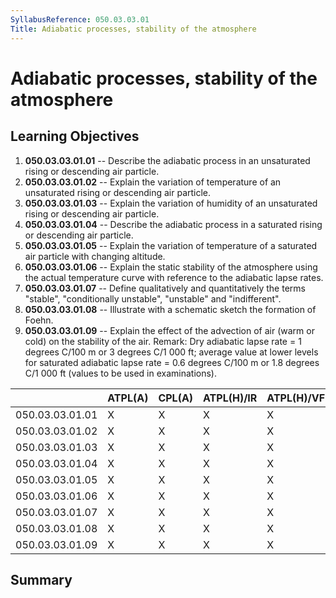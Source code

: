 ```yaml
---
SyllabusReference: 050.03.03.01
Title: Adiabatic processes, stability of the atmosphere
---
```


# Adiabatic processes, stability of the atmosphere

## Learning Objectives

1.  **050.03.03.01.01** -- Describe the adiabatic process in an unsaturated
    rising or descending air particle.
2.  **050.03.03.01.02** -- Explain the variation of temperature of an
    unsaturated rising or descending air particle.
3.  **050.03.03.01.03** -- Explain the variation of humidity of an unsaturated
    rising or descending air particle.
4.  **050.03.03.01.04** -- Describe the adiabatic process in a saturated rising
    or descending air particle.
5.  **050.03.03.01.05** -- Explain the variation of temperature of a saturated
    air particle with changing altitude.
6.  **050.03.03.01.06** -- Explain the static stability of the atmosphere using
    the actual temperature curve with reference to the adiabatic lapse rates.
7.  **050.03.03.01.07** -- Define qualitatively and quantitatively the terms
    "stable", "conditionally unstable", "unstable" and "indifferent".
8.  **050.03.03.01.08** -- Illustrate with a schematic sketch the formation of
    Foehn.
9.  **050.03.03.01.09** -- Explain the effect of the advection of air (warm or
    cold) on the stability of the air. Remark: Dry adiabatic lapse rate = 1
    degrees C/100 m or 3 degrees C/1 000 ft; average value at lower levels for
    saturated adiabatic lapse rate = 0.6 degrees C/100 m or 1.8 degrees C/1 000
    ft (values to be used in examinations).

|                 | ATPL(A) | CPL(A) | ATPL(H)/IR | ATPL(H)/VFR | CPL(H) | IR  | CBIR(A) |
| --------------- | ------- | ------ | ---------- | ----------- | ------ | --- | ------- |
| 050.03.03.01.01 | X       | X      | X          | X           | X      | X   | X       |
| 050.03.03.01.02 | X       | X      | X          | X           | X      | X   | X       |
| 050.03.03.01.03 | X       | X      | X          | X           | X      | X   | X       |
| 050.03.03.01.04 | X       | X      | X          | X           | X      | X   | X       |
| 050.03.03.01.05 | X       | X      | X          | X           | X      | X   | X       |
| 050.03.03.01.06 | X       | X      | X          | X           | X      | X   | X       |
| 050.03.03.01.07 | X       | X      | X          | X           | X      | X   | X       |
| 050.03.03.01.08 | X       | X      | X          | X           | X      | X   | X       |
| 050.03.03.01.09 | X       | X      | X          | X           | X      | X   | X       |

## Summary
